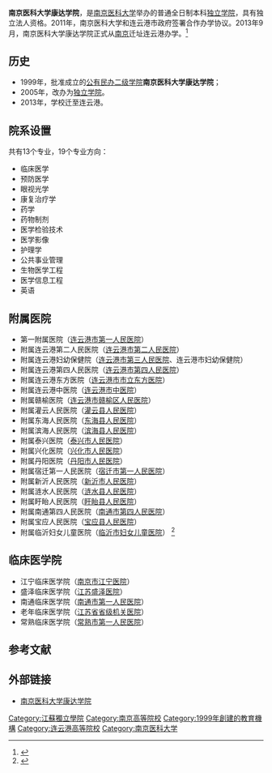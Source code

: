 {{高校
| name = 南京医科大学康达学院
| image =
| logo =
| motto =
| rector =张前德
| type = [[独立学院|独立学院]]
| established =1999年
| location = [[中华人民共和国|中华人民共和国]][[江苏省|江苏省]][[连云港市|连云港市]][[海州区|海州区]]
| students =6400
| staff =300
| campus =
| address = 花果山大道春晖路88号
| telephone = 051880689541
| area =5公顷
| sports =
| website = http://kdc.njmu.edu.cn/
}}
'''南京医科大学康达学院'''，是[[南京医科大学|南京医科大学]]举办的普通全日制本科[[独立学院|独立学院]]，具有独立法人资格。2011年，南京医科大学和连云港市政府签署合作办学协议。2013年9月，南京医科大学康达学院正式从[[南京|南京]]迁址连云港办学。<ref>{{Cite web |url=http://kdc.njmu.edu.cn/6460/list.htm |title=南京医科大学康达学院：学院简介 |access-date=2018-07-21 |archive-date=2020-10-22 |archive-url=https://web.archive.org/web/20201022201535/http://kdc.njmu.edu.cn/6460/list.htm |dead-url=no }}</ref>

== 历史 ==
*1999年，批准成立的[[公有民办二级学院|公有民办二级学院]]'''南京医科大学康达学院'''；
*2005年，改办为[[独立学院|独立学院]]。
*2013年，学校迁至连云港。
== 院系设置 ==
共有13个专业，19个专业方向：
* 临床医学
* 预防医学
* 眼视光学
* 康复治疗学
* 药学
* 药物制剂
* 医学检验技术
* 医学影像
* 护理学
* 公共事业管理
* 生物医学工程
* 医学信息工程
* 英语
== 附属医院 ==
* 第一附属医院（[[连云港市第一人民医院|连云港市第一人民医院]]）
* 附属连云港第二人民医院（[[连云港市第二人民医院|连云港市第二人民医院]]）
* 附属连云港妇幼保健院（[[连云港市第三人民医院|连云港市第三人民医院]]、连云港市妇幼保健院）
* 附属连云港第四人民医院（[[连云港市第四人民医院|连云港市第四人民医院]]）
* 附属连云港东方医院（[[连云港市市立东方医院|连云港市市立东方医院]]）
* 附属连云港中医院（[[连云港市中医院|连云港市中医院]]）
* 附属赣榆医院（[[赣榆县人民医院|连云港市赣榆区人民医院]]）
* 附属灌云人民医院（[[灌云县人民医院|灌云县人民医院]]）
* 附属东海人民医院（[[东海县人民医院|东海县人民医院]]）
* 附属滨海人民医院（[[滨海县人民医院|滨海县人民医院]]）
* 附属泰兴医院（[[泰兴市人民医院|泰兴市人民医院]]）
* 附属兴化医院（[[兴化市人民医院|兴化市人民医院]]）
* 附属丹阳医院（[[丹阳市人民医院|丹阳市人民医院]]）
* 附属宿迁第一人民医院（[[宿迁市人民医院|宿迁市第一人民医院]]）
* 附属新沂人民医院（[[新沂市人民医院|新沂市人民医院]]）
* 附属涟水人民医院（[[涟水县人民医院|涟水县人民医院]]）
* 附属盱眙人民医院（[[盱眙县人民医院|盱眙县人民医院]]）
* 附属南通第四人民医院（[[南通市第四人民医院|南通市第四人民医院]]）
* 附属宝应人民医院（[[宝应县人民医院|宝应县人民医院]]） 
* 附属临沂妇女儿童医院（[[临沂市妇女儿童医院|临沂市妇女儿童医院]]） <ref>{{Cite web |url=http://kdc.njmu.edu.cn/6550/list.htm |title=南京医科大学康达学院：附属医院 |access-date=2018-07-21 |archive-date=2019-11-03 |archive-url=https://web.archive.org/web/20191103045332/http://kdc.njmu.edu.cn/6550/list.htm |dead-url=no }}</ref>

== 临床医学院 ==
* 江宁临床医学院（[[南京市江宁医院|南京市江宁医院]]）
* 盛泽临床医学院（[[江苏盛泽医院|江苏盛泽医院]]）
* 南通临床医学院（[[南通医学院第二附属医院|南通市第一人民医院]]）
* 老年临床医学院（[[江苏省省级机关医院|江苏省省级机关医院]]）
* 常熟临床医学院（[[常熟市第一人民医院|常熟市第一人民医院]]）

== 参考文献 ==
{{reflist}}
== 外部链接 ==
* [http://kdc.njmu.edu.cn/ 南京医科大学康达学院] {{Wayback|url=http://kdc.njmu.edu.cn/ |date=20201204231615 }}


{{江苏高等院校}}
{{独立学院}}

[[Category:江蘇獨立學院|Category:江蘇獨立學院]]
[[Category:南京高等院校|Category:南京高等院校]]
[[Category:1999年創建的教育機構|Category:1999年創建的教育機構]]
[[Category:连云港高等院校|Category:连云港高等院校]]
[[Category:南京医科大学|Category:南京医科大学]]